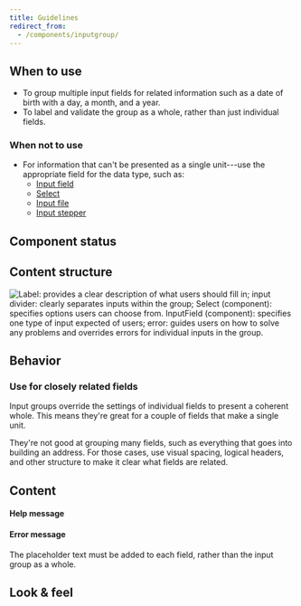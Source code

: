 ```yaml
---
title: Guidelines
redirect_from:
  - /components/inputgroup/
---
```



<ReactExample exampleId="InputGroup-default" />

## When to use

- To group multiple input fields for related information
  such as a date of birth with a day, a month, and a year.
- To label and validate the group as a whole, rather than just individual fields.

### When not to use

- For information that can't be presented as a single unit---use the appropriate field for the data type, such as:
  - [Input field](/components/input/inputfield/)
  - [Select](/components/input/select/)
  - [Input file](/components/input/inputfile/)
  - [Input stepper](/components/input/inputstepper/)

## Component status

<ComponentStatus component="InputGroup" />

## Content structure

![Label: provides a clear description of what users should fill in; input divider: clearly separates inputs within the group; Select (component): specifies options users can choose from. InputField (component): specifies one type of input expected of users; error: guides users on how to solve any problems and overrides errors for individual inputs in the group.](fileId:4QJZqvBvRrLu6t9mwObCkA;nodeId:76%3A1011)

## Behavior

### Use for closely related fields

Input groups override the settings of individual fields to present a coherent whole.
This means they're great for a couple of fields that make a single unit.

They're not good at grouping many fields,
such as everything that goes into building an address.
For those cases, use visual spacing, logical headers, and other structure
to make it clear what fields are related.

## Content

<InputLabelsSnippet />

<InputHelpErrorSnippet />

<!-- eslint-disable -->

#### Help message

<!-- eslint-enable -->

<ReactExample exampleId="InputGroup-help" />

#### Error message

<ReactExample exampleId="InputGroup-error" />

<InputPlaceholderSnippet />

The placeholder text must be added to each field, rather than the input group as a whole.

## Look & feel

<InputBackgroundLinkSnippet />
